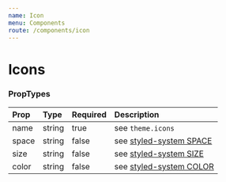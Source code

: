 ```yaml
---
name: Icon
menu: Components
route: /components/icon
---
```



# Icons

<Playground>
  <Icon name="addNode" />
  <Icon name="addNode" color="primary" size="40px" m="10px" />
</Playground>

### PropTypes

| Prop  | Type   | Required | Description                                                                                      |
| :---- | :----- | :------- | :----------------------------------------------------------------------------------------------- |
| name  | string | true     | see `theme.icons`                                                                                |
| space | string | false    | see [styled-system SPACE](https://github.com/jxnblk/styled-system/blob/master/docs/api.md#space) |
| size  | string | false    | see [styled-system SIZE](https://github.com/jxnblk/styled-system/blob/master/docs/api.md#layout) |
| color | string | false    | see [styled-system COLOR](https://github.com/jxnblk/styled-system/blob/master/docs/api.md#color) |
